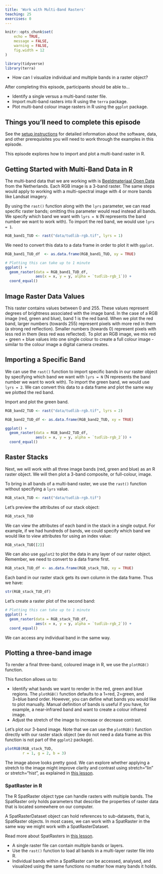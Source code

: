 ```yaml
---
title: 'Work with Multi-Band Rasters'
teaching: 25
exercises: 0
---
```


```r
knitr::opts_chunk$set(
	echo = TRUE,
	message = FALSE,
	warning = FALSE,
	fig.width = 12
)

library(tidyverse)
library(terra)
```

:::::::::::::::::::::::::::::::::::::: questions 

- How can I visualize individual and multiple bands in a raster object?

::::::::::::::::::::::::::::::::::::::::::::::::

::::::::::::::::::::::::::::::::::::: objectives

After completing this episode, participants should be able to…

- Identify a single versus a multi-band raster file.
- Import multi-band rasters into R using the `terra` package.
- Plot multi-band colour image rasters in R using the `ggplot` package.

::::::::::::::::::::::::::::::::::::::::::::::::

::: prereq

# Things you'll need to complete this episode

See the [setup instructions](../learners/setup.md) for detailed information about the software, data, and other prerequisites you will need to work through the examples in this episode.

<!-- This lesson uses the `terra` package in particular. If you have not installed it yet, do so by running `install.packages("terra")` before loading it with `library(terra)`. -->

:::

<!-- We introduced multi-band raster data in an [earlier lesson]().  -->
This episode explores how to import and plot a multi-band raster in R.

## Getting Started with Multi-Band Data in R

The multi-band data that we are working with is [Beeldmateriaal Open Data](https://opendata.beeldmateriaal.nl/) from the Netherlands. Each RGB image is a 3-band raster. The same steps would apply to working with a multi-spectral image with 4 or more bands like Landsat imagery.

By using the `rast()` function along with the `lyrs` parameter, we can read specific raster bands; omitting this parameter would read instead all bands. We specify which band we want with `lyrs = N` (N represents the band number we want to work with). To import the red band, we would use `lyrs = 1`.

```r
RGB_band1_TUD <- rast("data/tudlib-rgb.tif", lyrs = 1)
```

We need to convert this data to a data frame in order to plot it with `ggplot`.
```r
RGB_band1_TUD_df  <- as.data.frame(RGB_band1_TUD, xy = TRUE)

# Plotting this can take up to 1 minute
ggplot() +
  geom_raster(data = RGB_band1_TUD_df,
              aes(x = x, y = y, alpha = `tudlib-rgb_1`)) + 
  coord_equal()
```

## Image Raster Data Values

This raster contains values between 0 and 255. These values represent degrees of brightness associated with the image band. In the case of a RGB image (red, green and blue), band 1 is the red band. When we plot the red band, larger numbers (towards 255) represent pixels with more red in them (a strong red reflection). Smaller numbers (towards 0) represent pixels with less red in them (less red was reflected). To plot an RGB image, we mix red + green + blue values into one single colour to create a full colour image - similar to the colour image a digital camera creates.

::: challenge

## Importing a Specific Band

We can use the `rast()` function to import specific bands in our raster object by specifying which band we want with `lyrs = N` (N represents the band number we want to work with). To import the green band, we would use `lyrs = 2`. We can convert this data to a data frame and plot the same way we plotted the red band.

Import and plot the green band.

::: solution

```r
RGB_band2_TUD <- rast("data/tudlib-rgb.tif", lyrs = 2)

RGB_band2_TUD_df <- as.data.frame(RGB_band2_TUD, xy = TRUE)

ggplot() +
  geom_raster(data = RGB_band2_TUD_df,
              aes(x = x, y = y, alpha = `tudlib-rgb_2`)) + 
  coord_equal() 
```

:::
:::

## Raster Stacks

Next, we will work with all three image bands (red, green and blue) as an R raster object. We will then plot a 3-band composite, or full-colour, image.

To bring in all bands of a multi-band raster, we use the `rast()` function without specifying a `lyrs` value.
```r
RGB_stack_TUD <- rast("data/tudlib-rgb.tif")
```

Let’s preview the attributes of our stack object:
```r
RGB_stack_TUD
```
We can view the attributes of each band in the stack in a single output. For example, if we had hundreds of bands, we could specify which band we would like to view attributes for using an index value:
```r
RGB_stack_TUD[[2]]
```
We can also use `ggplot2` to plot the data in any layer of our raster object. Remember, we need to convert to a data frame first.

```r
RGB_stack_TUD_df <- as.data.frame(RGB_stack_TUD, xy = TRUE)
```

Each band in our raster stack gets its own column in the data frame. Thus we have:
```r
str(RGB_stack_TUD_df)
```

Let’s create a raster plot of the second band:
```r
# Plotting this can take up to 1 minute
ggplot() +
  geom_raster(data = RGB_stack_TUD_df,
              aes(x = x, y = y, alpha = `tudlib-rgb_2`)) + 
  coord_equal()
```

We can access any individual band in the same way.

## Plotting a three-band image

To render a final three-band, coloured image in R, we use the `plotRGB()` function.

This function allows us to:

- Identify what bands we want to render in the red, green and blue regions. The `plotRGB()` function defaults to a 1=red, 2=green, and 3=blue band order. However, you can define what bands you would like to plot manually. Manual definition of bands is useful if you have, for example, a near-infrared band and want to create a colour infrared image.
- Adjust the stretch of the image to increase or decrease contrast.

Let’s plot our 3-band image. Note that we can use the `plotRGB()` function directly with our raster stack object (we do not need a data frame as this function is not part of the `ggplot2` package).

```r
plotRGB(RGB_stack_TUD,
        r = 1, g = 2, b = 3)
```

The image above looks pretty good. We can explore whether applying a stretch to the image might improve clarity and contrast using stretch="lin" or stretch="hist", as explained in [this lesson](https://datacarpentry.org/r-raster-vector-geospatial/instructor/05-raster-multi-band-in-r.html#create-a-three-band-image).

::: callout

### SpatRaster in R

The R SpatRaster object type can handle rasters with multiple bands. The SpatRaster only holds parameters that describe the properties of raster data that is located somewhere on our computer.

A SpatRasterDataset object can hold references to sub-datasets, that is, SpatRaster objects. In most cases, we can work with a SpatRaster in the same way we might work with a SpatRasterDataset.

Read more about SpatRasters in [this lesson](https://datacarpentry.org/r-raster-vector-geospatial/instructor/05-raster-multi-band-in-r.html#spatraster-in-r).

:::

::::::::::::::::::::::::::::::::::::: keypoints 

- A single raster file can contain multiple bands or layers.
- Use the `rast()` function to load all bands in a multi-layer raster file into R.
- Individual bands within a SpatRaster can be accessed, analysed, and visualized using the same functions no matter how many bands it holds.

::::::::::::::::::::::::::::::::::::::::::::::::

